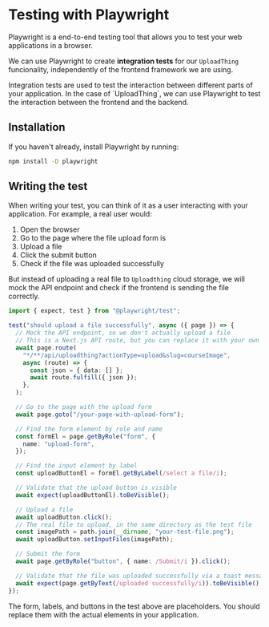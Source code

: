 
# Testing with Playwright

Playwright is a end-to-end testing tool that allows you to test your web
applications in a browser.

We can use Playwright to create **integration tests** for our `UploadThing`
funcionality, independently of the frontend framework we are using.

<Callout type="info">
  Integration tests are used to test the interaction between different parts of
  your application. In the case of `UploadThing`, we can use Playwright to test
  the interaction between the frontend and the backend.
</Callout>

## Installation

If you haven't already, install Playwright by running:

```bash
npm install -D playwright
```

## Writing the test

When writing your test, you can think of it as a user interacting with your
application. For example, a real user would:

1. Open the browser
2. Go to the page where the file upload form is
3. Upload a file
4. Click the submit button
5. Check if the file was uploaded successfully

But instead of uploading a real file to `Uploadthing` cloud storage, we will
mock the API endpoint and check if the frontend is sending the file correctly.

```ts
import { expect, test } from "@playwright/test";

test("should upload a file successfully", async ({ page }) => {
  // Mock the API endpoint, so we don't actually upload a file
  // This is a Next.js API route, but you can replace it with your own
  await page.route(
    "*/**/api/uploadthing?actionType=upload&slug=courseImage",
    async (route) => {
      const json = { data: [] };
      await route.fulfill({ json });
    },
  );

  // Go to the page with the upload form
  await page.goto("/your-page-with-upload-form");

  // Find the form element by role and name
  const formEl = page.getByRole("form", {
    name: "upload-form",
  });

  // Find the input element by label
  const uploadButtonEl = formEl.getByLabel(/select a file/i);

  // Validate that the upload button is visible
  await expect(uploadButtonEl).toBeVisible();

  // Upload a file
  await uploadButton.click();
  // The real file to upload, in the same directory as the test file
  const imagePath = path.join(__dirname, "your-test-file.png");
  await uploadButton.setInputFiles(imagePath);

  // Submit the form
  await page.getByRole("button", { name: /Submit/i }).click();

  // Validate that the file was uploaded successfully via a toast message
  await expect(page.getByText(/uploaded successfully/i)).toBeVisible();
});
```

The form, labels, and buttons in the test above are placeholders. You should
replace them with the actual elements in your application.

